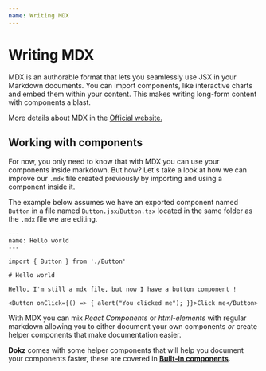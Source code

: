 ```yaml
---
name: Writing MDX
---
```


# Writing MDX

MDX is an authorable format that lets you seamlessly use JSX in your Markdown documents. You can import components, like interactive charts
and embed them within your content. This makes writing long-form content with components a blast.

More details about MDX in the [Official website.](https://mdxjs.com/)

## Working with components

For now, you only need to know that with MDX you can use your components inside markdown.
But how? Let's take a look at how we can improve our `.mdx` file created previously by importing and using a component inside it. 

The example below assumes we have an exported component named `Button` in a file named `Button.jsx`/`Button.tsx` located in the same folder as the `.mdx` file we are editing.

```mdx
---
name: Hello world
---

import { Button } from './Button'

# Hello world

Hello, I'm still a mdx file, but now I have a button component !

<Button onClick={() => { alert("You clicked me"); }}>Click me</Button>
```

With MDX you can mix _React Components_ or _html-elements_ with regular markdown allowing you to either document your own components _or_ create helper components that make documentation easier. 

**Dokz** comes with some helper components that will help you document your components faster, these are covered in [**Built-in components**](/docs/built-in-components).
